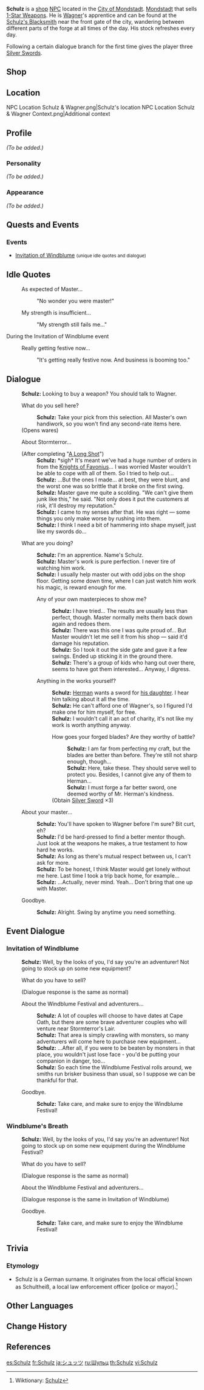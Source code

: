 {{Meta
<!-- REMOVE THIS TEMPLATE AFTER ADDING MISSING INFO -->
|missing_NPC_profile  = yes
}}
{{Character Infobox
|type             = NPC
|region           = Mondstadt
|image            = NPC Schulz.png
|title            = Smith's Apprentice
|dialoguereward   = {{Card|Silver Sword|3}}
|voiceJP          = [http://amuleto.jp/talents/kunihirodaisuke.html Kunihiro Daisuke ({{ja|國廣 大介}})]<ref name="Kunihiro Daisuke">Amuleto: [http://amuleto.jp/talents/kunihirodaisuke.html JP VA's Profile]</ref>
}}
'''Schulz''' is a [[shop]] [[NPC]]  located in the [[City of Mondstadt]]. [[Mondstadt]] that sells [[:Category:1-Star Weapons|1-Star Weapons]]. He is [[Wagner]]'s apprentice and can be found at the [[Schulz's Blacksmith]] near the front gate of the city, wandering between different parts of the forge at all times of the day. His stock refreshes every day.

Following a certain dialogue branch for the first time gives the player three [[Silver Sword]]s.

==Shop==
{{Shop/Header|note=Refreshes|total=1|vendor=Schulz}}
{{Shop|Dull Blade|300|1|note=Daily|total=1}}
{{Shop|Waster Greatsword|300|1|note=Daily|total=1}}
{{Shop|Beginner's Protector|300|1|note=Daily|total=1}}
{{Shop|Apprentice's Notes|300|1|note=Daily|total=1}}
{{Shop|Hunter's Bow|300|1|note=Daily|total=1}}
{{Shop/Footer|note=&#32;|total=1,500}}

==Location==
<gallery>
NPC Location Schulz & Wagner.png|Schulz's location
NPC Location Schulz & Wagner Context.png|Additional context
</gallery>

==Profile==
<!-- detailed story/lore information goes here -->
''(To be added.)''

===Personality===
''(To be added.)''

===Appearance===
''(To be added.)''

==Quests and Events==
{{Quests and Events}}

===Events===
* [[Invitation of Windblume]] <small>(unique idle quotes and dialogue)</small>

==Idle Quotes==
{{Dialogue start}}
: {{DIcon|Idle}} As expected of Master...
:: {{A|VO Schulz 01.ogg}} "No wonder you were master!"
: {{DIcon|Idle}} My strength is insufficient...
:: {{A|VO Schulz 02.ogg}} "My strength still fails me..."
{{Dialogue end}}

;During the Invitation of Windblume event
{{Dialogue start}}
: {{DIcon|Idle}} Really getting festive now...
:: {{A|VO Schulz Invitation of Windblume 01.ogg}} "It's getting really festive now. And business is booming too."
{{Dialogue end}}

==Dialogue==
{{Dialogue start}}
:'''Schulz:''' Looking to buy a weapon? You should talk to Wagner.
:{{DIcon|Shop}} What do you sell here?
::'''Schulz:''' Take your pick from this selection. All Master's own handiwork, so you won't find any second-rate items here.
:;(Opens wares)
:{{DIcon}} About Stormterror...
:;(After completing "[[A Long Shot]]")
::'''Schulz:''' *sigh* It's meant we've had a huge number of orders in from the [[Knights of Favonius]]... I was worried Master wouldn't be able to cope with all of them. So I tried to help out...
::'''Schulz:''' ...But the ones I made... at best, they were blunt, and the worst one was so brittle that it broke on the first swing.
::'''Schulz:''' Master gave me quite a scolding. "We can't give them junk like this," he said. "Not only does it put the customers at risk, it'll destroy my reputation."
::'''Schulz:''' I came to my senses after that. He was right &mdash; some things you only make worse by rushing into them.
::'''Schulz:''' I think I need a bit of hammering into shape myself, just like my swords do...
:{{DIcon}} What are you doing?
::'''Schulz:''' I'm an apprentice. Name's Schulz.
::'''Schulz:''' Master's work is pure perfection. I never tire of watching him work.
::'''Schulz:''' I usually help master out with odd jobs on the shop floor. Getting some down time, where I can just watch him work his magic, is reward enough for me.
::{{DIcon}} Any of your own masterpieces to show me?
:::'''Schulz:''' I have tried... The results are usually less than perfect, though. Master normally melts them back down again and redoes them.
:::'''Schulz:''' There was this one I was quite proud of... But Master wouldn't let me sell it from his shop &mdash; said it'd damage his reputation.
:::'''Schulz:''' So I took it out the side gate and gave it a few swings. Ended up sticking it in the ground there.
:::'''Schulz:''' There's a group of kids who hang<!--in-game, "hangs"--> out over there, seems to have got them interested... Anyway, I digress.
::{{DIcon}} Anything in the works yourself?
:::'''Schulz:''' [[Herman]] wants a sword for [[Ellin|his daughter]]. I hear him talking about it all the time.
:::'''Schulz:''' He can't afford one of Wagner's, so I figured I'd make one for him myself, for free.
:::'''Schulz:''' I wouldn't call it an act of charity, it's not like my work is worth anything anyway.
:::{{DIcon|Reward}} How goes your forged blades? Are they worthy of battle?
::::'''Schulz:''' I am far from perfecting my craft, but the blades are better than before. They're still not sharp enough, though...
::::'''Schulz:''' Here, take these. They should serve well to protect you. Besides, I cannot give any of them to Herman...
::::'''Schulz:''' I must forge a far better sword, one deemed worthy of Mr. Herman's kindness.
:::;(Obtain [[Silver Sword]] ×3)
:{{DIcon}} About your master...
::'''Schulz:''' You'll have spoken to Wagner before I'm sure? Bit curt, eh?
::'''Schulz:''' I'd be hard-pressed to find a better mentor though. Just look at the weapons he makes, a true testament to how hard he works.
::'''Schulz:''' As long as there's mutual respect between us, I can't ask for more.
::'''Schulz:''' To be honest, I think Master would get lonely without me here. Last time I took a trip back home, for example...
::'''Schulz:''' ...Actually, never mind. Yeah... Don't bring that one up with Master.
:{{DIcon}} Goodbye.
::'''Schulz:''' Alright. Swing by anytime you need something.
{{Dialogue end}}

==Event Dialogue==
===Invitation of Windblume===
{{Dialogue start}}
:'''Schulz:''' Well, by the looks of you, I'd say you're an adventurer! Not going to stock up on some new equipment?
:{{DIcon|Shop}} What do you have to sell?
:;(Dialogue response is the same as normal)
:{{DIcon}} About the Windblume Festival and adventurers...
::'''Schulz:''' A lot of couples will choose to have dates at Cape Oath, but there are some brave adventurer couples who will venture near Stormterror's Lair.
::'''Schulz:''' That area is simply crawling with monsters, so many adventurers will come here to purchase new equipment...
::'''Schulz:''' ...After all, if you were to be beaten by monsters in that place, you wouldn't just lose face - you'd be putting your companion in danger, too...
::'''Schulz:''' So each time the Windblume Festival rolls around, we smiths run brisker business than usual, so I suppose we can be thankful for that.
:{{DIcon}} Goodbye.
::'''Schulz:''' Take care, and make sure to enjoy the Windblume Festival!
{{Dialogue end}}

===Windblume's Breath===
{{Dialogue start}}
:'''Schulz:''' Well, by the looks of you, I'd say you're an adventurer! Not going to stock up on some new equipment during the Windblume Festival?
:{{DIcon|Shop}} What do you have to sell?
:;(Dialogue response is the same as normal)
:{{DIcon}} About the Windblume Festival and adventurers...
:;(Dialogue response is the same in Invitation of Windblume)
:{{DIcon}} Goodbye.
::'''Schulz:''' Take care, and make sure to enjoy the Windblume Festival!
{{Dialogue end}}

==Trivia==
===Etymology===
* Schulz is a German surname. It originates from the local official known as Schultheiß, a local law enforcement officer (police or mayor).<ref>Wiktionary: [https://en.wiktionary.org/wiki/Schulz Schulz]</ref>

==Other Languages==
{{Other Languages
|default_hidden = 1
|en      = Schulz
|zhs     = 舒茨
|zhs_rm  = Shūcí
|zht     = 舒茨
|zht_rm  = Shūcí
|ja      = シュッツ
|ja_rm   = Shuttsu
|ko      = 슐츠
|ko_rm   = Syulcheu
|es      = Schulz
|fr      = Schulz
|ru      = Шульц
|th      = Schulz
|vi      = Schulz
|de      = Schulz
|id      = Schulz
|pt      = Schulz
|tr      = Schulz
|it      = Schulz
}}

==Change History==
{{Change History|1.0}}

==References==
{{Reflist}}

[[es:Schulz]]
[[fr:Schulz]]
[[ja:シュッツ]]
[[ru:Шульц]]
[[th:Schulz]]
[[vi:Schulz]]